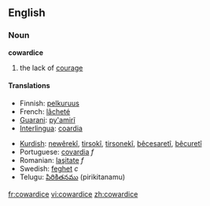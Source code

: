 ==English==

===Noun===
'''cowardice'''

# the lack of [[courage]]


====Translations====
{{top}}
*Finnish: [[pelkuruus]]
* French: [[lâcheté]]
*[[Guarani]]: [[py'amirĩ]]
*[[Interlingua]]: [[coardia]]
{{mid}}
*[[Kurdish]]: [[newêrekî]], [[tirsokî]], [[tirsonekî]], [[bêcesaretî]], [[bêcuretî]]
*Portuguese: [[covardia]] ''f''
*Romanian: [[laşitate]] ''f''
*Swedish: [[feghet]] ''c''
*Telugu: [[పిరికితనము]] (pirikitanamu)
{{bottom}}

[[fr:cowardice]]
[[vi:cowardice]]
[[zh:cowardice]]